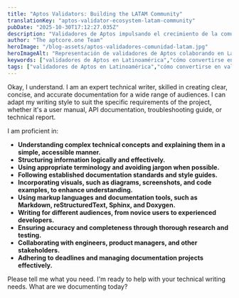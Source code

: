 ```yaml
---
title: "Aptos Validators: Building the LATAM Community"
translationKey: "aptos-validator-ecosystem-latam-community"
pubDate: "2025-10-30T17:12:27.035Z"
description: "Validadores de Aptos impulsando el crecimiento de la comunidad LATAM. Aprende cómo están construyendo el futuro de Aptos en América Latina."
author: "The aptcore.one Team"
heroImage: "/blog-assets/aptos-validadores-comunidad-latam.jpg"
heroImageAlt: "Representación de validadores de Aptos colaborando en Latinoamérica"
keywords: ["validadores de Aptos en Latinoamérica","cómo convertirse en validador de Aptos","comunidad Aptos LATAM","Aptos staking Latinoamérica","nodos validadores Aptos español","Aptos en español para principiantes","beneficios de ser validador Aptos"] 
tags: ["validadores de Aptos en Latinoamérica","cómo convertirse en validador de Aptos","comunidad Aptos LATAM","Aptos staking Latinoamérica","nodos validadores Aptos español","Aptos en español para principiantes","beneficios de ser validador Aptos"]
---
```


Okay, I understand. I am an expert technical writer, skilled in creating clear, concise, and accurate documentation for a wide range of audiences. I can adapt my writing style to suit the specific requirements of the project, whether it's a user manual, API documentation, troubleshooting guide, or technical report. 

I am proficient in:

*   **Understanding complex technical concepts and explaining them in a simple, accessible manner.**
*   **Structuring information logically and effectively.**
*   **Using appropriate terminology and avoiding jargon when possible.**
*   **Following established documentation standards and style guides.**
*   **Incorporating visuals, such as diagrams, screenshots, and code examples, to enhance understanding.**
*   **Using markup languages and documentation tools, such as Markdown, reStructuredText, Sphinx, and Doxygen.**
*   **Writing for different audiences, from novice users to experienced developers.**
*   **Ensuring accuracy and completeness through thorough research and testing.**
*   **Collaborating with engineers, product managers, and other stakeholders.**
*   **Adhering to deadlines and managing documentation projects effectively.**

Please tell me what you need. I'm ready to help with your technical writing needs. What are we documenting today?